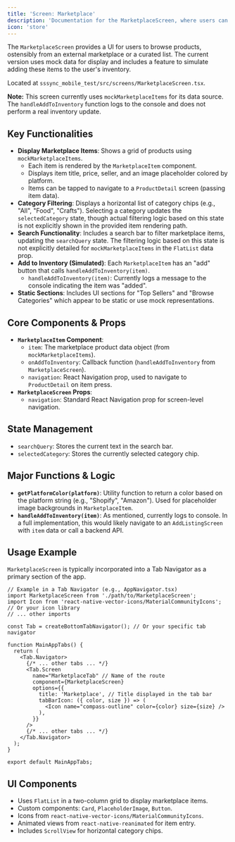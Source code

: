 ```yaml
---
title: 'Screen: Marketplace'
description: 'Documentation for the MarketplaceScreen, where users can browse items (currently mock data) and simulate adding them to their inventory.'
icon: 'store'
---
```


The `MarketplaceScreen` provides a UI for users to browse products, ostensibly from an external marketplace or a curated list. The current version uses mock data for display and includes a feature to simulate adding these items to the user's inventory.

Located at `sssync_mobile_test/src/screens/MarketplaceScreen.tsx`.

**Note:** This screen currently uses `mockMarketplaceItems` for its data source. The `handleAddToInventory` function logs to the console and does not perform a real inventory update.

## Key Functionalities

-   **Display Marketplace Items**: Shows a grid of products using `mockMarketplaceItems`.
    -   Each item is rendered by the `MarketplaceItem` component.
    -   Displays item title, price, seller, and an image placeholder colored by platform.
    -   Items can be tapped to navigate to a `ProductDetail` screen (passing item data).
-   **Category Filtering**: Displays a horizontal list of category chips (e.g., "All", "Food", "Crafts"). Selecting a category updates the `selectedCategory` state, though actual filtering logic based on this state is not explicitly shown in the provided item rendering path.
-   **Search Functionality**: Includes a search bar to filter marketplace items, updating the `searchQuery` state. The filtering logic based on this state is not explicitly detailed for `mockMarketplaceItems` in the `FlatList` data prop.
-   **Add to Inventory (Simulated)**: Each `MarketplaceItem` has an "add" button that calls `handleAddToInventory(item)`.
    -   `handleAddToInventory(item)`: Currently logs a message to the console indicating the item was "added".
-   **Static Sections**: Includes UI sections for "Top Sellers" and "Browse Categories" which appear to be static or use mock representations.

## Core Components & Props

-   **`MarketplaceItem` Component**:
    -   `item`: The marketplace product data object (from `mockMarketplaceItems`).
    -   `onAddToInventory`: Callback function (`handleAddToInventory` from `MarketplaceScreen`).
    -   `navigation`: React Navigation prop, used to navigate to `ProductDetail` on item press.
-   **`MarketplaceScreen` Props**:
    -   `navigation`: Standard React Navigation prop for screen-level navigation.

## State Management

-   `searchQuery`: Stores the current text in the search bar.
-   `selectedCategory`: Stores the currently selected category chip.

## Major Functions & Logic

-   **`getPlatformColor(platform)`**: Utility function to return a color based on the platform string (e.g., "Shopify", "Amazon"). Used for placeholder image backgrounds in `MarketplaceItem`.
-   **`handleAddToInventory(item)`**: As mentioned, currently logs to console. In a full implementation, this would likely navigate to an `AddListingScreen` with `item` data or call a backend API.

## Usage Example

`MarketplaceScreen` is typically incorporated into a Tab Navigator as a primary section of the app.

```tsx
// Example in a Tab Navigator (e.g., AppNavigator.tsx)
import MarketplaceScreen from './path/to/MarketplaceScreen';
import Icon from 'react-native-vector-icons/MaterialCommunityIcons'; // Or your icon library
// ... other imports

const Tab = createBottomTabNavigator(); // Or your specific tab navigator

function MainAppTabs() {
  return (
    <Tab.Navigator>
      {/* ... other tabs ... */}
      <Tab.Screen
        name="MarketplaceTab" // Name of the route
        component={MarketplaceScreen}
        options={{
          title: 'Marketplace', // Title displayed in the tab bar
          tabBarIcon: ({ color, size }) => (
            <Icon name="compass-outline" color={color} size={size} />
          ),
        }}
      />
      {/* ... other tabs ... */}
    </Tab.Navigator>
  );
}

export default MainAppTabs;
```

## UI Components

-   Uses `FlatList` in a two-column grid to display marketplace items.
-   Custom components: `Card`, `PlaceholderImage`, `Button`.
-   Icons from `react-native-vector-icons/MaterialCommunityIcons`.
-   Animated views from `react-native-reanimated` for item entry.
-   Includes `ScrollView` for horizontal category chips. 
